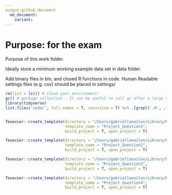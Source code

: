 ```yaml
---
output:github_document
  md_document:
    variant: 
---
```


# Purpose: for the exam

Purpose of this work folder.

Ideally store a minimum working example data set in data folder.

Add binary files in bin, and closed R functions in code. Human Readable settings files (e.g. csv) should be placed in settings/


```r

rm(list = ls()) # Clean your environment:
gc() # garbage collection - It can be useful to call gc after a large object has been removed, as this may prompt R to return memory to the operating system.
library(tidyverse)
list.files('code/', full.names = T, recursive = T) %>% .[grepl('.R', .)] %>% as.list() %>% walk(~source(.))


Texevier::create_template(directory = "/Users/gabriellaneilon/Library/Mobile Documents/com~apple~CloudDocs/Masters/exam prep",
                          template_name = "Project_Question1",
                          build_project = T, open_project = T)

Texevier::create_template(directory = "/Users/gabriellaneilon/Library/Mobile Documents/com~apple~CloudDocs/Masters/exam prep",
                          template_name = "Project_Question2",
                          build_project = T, open_project = T)

Texevier::create_template(directory = "/Users/gabriellaneilon/Library/Mobile Documents/com~apple~CloudDocs/Masters/exam prep",
                          template_name = "Project_Question3",
                          build_project = T, open_project = T)

Texevier::create_template(directory = "/Users/gabriellaneilon/Library/Mobile Documents/com~apple~CloudDocs/Masters/exam prep",
                          template_name = "Project_Question4",
                          build_project = T, open_project = T)

```


